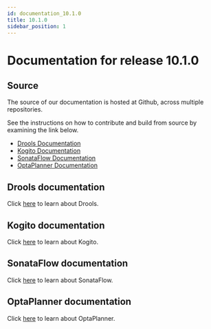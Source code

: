 ```yaml
---
id: documentation_10.1.0
title: 10.1.0
sidebar_position: 1
---
```


# Documentation for release 10.1.0

## Source

The source of our documentation is hosted at Github, across multiple repositories.

See the instructions on how to contribute and build from source by examining the link below.

* [Drools Documentation](https://github.com/apache/incubator-kie-docs/tree/10.1.x/drools-docs)
* [Kogito Documentation](https://github.com/apache/incubator-kie-docs/tree/10.1.x/kogito-docs/doc-content/apache-kie-kogito)
* [SonataFlow Documentation](https://github.com/apache/incubator-kie-kogito-docs/tree/10.1.x/)
* [OptaPlanner Documentation](https://github.com/apache/incubator-kie-docs/tree/10.1.x/optaplanner-docs)

## Drools documentation

<p>Click <a href="/docs/10.1.x/drools" target="_blank" rel="noopener noreferrer">here</a> to learn about Drools.</p>

## Kogito documentation

<p>Click <a href="/docs/10.1.x/kogito" target="_blank" rel="noopener noreferrer">here</a> to learn about Kogito.</p>

## SonataFlow documentation

<p>Click <a href="/docs/10.1.x/sonataflow" target="_blank" rel="noopener noreferrer">here</a> to learn about SonataFlow.</p>

## OptaPlanner documentation

<p>Click <a href="/docs/10.1.x/optaplanner" target="_blank" rel="noopener noreferrer">here</a> to learn about OptaPlanner.</p>